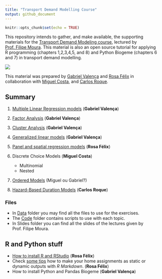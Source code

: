 ```yaml
---
title: "Transport Demand Modelling Course"
output: github_document
---
```


```r
knitr::opts_chunk$set(echo = TRUE)
```
This repository intends to gather, and make available, the supporting materials for the [Transport Demand Modeling course](https://fenix.tecnico.ulisboa.pt/disciplinas/MPTra/2020-2021/1-semestre/materiais-de-apoio), lectured by [Prof. Filipe Moura](https://ushift.tecnico.ulisboa.pt/team-filipe-moura/).
This material is also an open source tutorial for applying R programming (chapters 1,2,3,4,5, and 8) and Python Biogeme (chapters 6 and 7) in transport demand modelling.     


![](README_files/ISTlogo.png)

This material was prepared by [Gabriel Valença](https://ushift.tecnico.ulisboa.pt/team-gabriel-valenca/) and [Rosa Félix](https://ushift.tecnico.ulisboa.pt/team-rosa-felix/) in collaboration with [Miguel Costa](https://ushift.tecnico.ulisboa.pt/team-miguel-costa/), and [Carlos Roque](https://ushift.tecnico.ulisboa.pt/team-carlos-roque/). 


## Summary

  1. [Multiple Linear Regression models](1-MultipleLinearRegression.md) (**Gabriel Valença**)
  2. [Factor Analysis](2-FactorAnalysis.md) (**Gabriel Valença**)
  3. [Cluster Analysis](3-ClusterAnalysis.md) (**Gabriel Valença**)
  4. [Generalized linear models](4-GeneralizedLinearModels.md) (**Gabriel Valença**)
  5. [Panel and spatial regression models](5-PanelSpatialModels.md) (**Rosa Félix**)
  6. Discrete Choice Models (**Miguel Costa**)
  
     * Multinomial
     * Nested
    
  7. [Ordered Models](7-OrderedModels.md) (Miguel ou Gabriel?)
  8. [Hazard-Based Duration Models](8-HazardBasedModels.md) (**Carlos Roque**)
  
### Files
* In [Data](Data/) folder you may find all the files to use for the exercises.   
* The [Code](Code/) folder contains scripts to use with each topic.
* In Slides folder you can find all the slides of the lectures given by Prof. Filipe Moura.

## R and Python stuff
* [How to install R and RStudio](0-InstallR.md) (**Rosa Félix**)
* Check [some tips](RMarkdownReports.md) how to make your home assignments as static or dynamic outputs with *R Markdown*. (**Rosa Félix**)
* How to install Python and Pandas Biogeme (**Gabriel Valença**)

